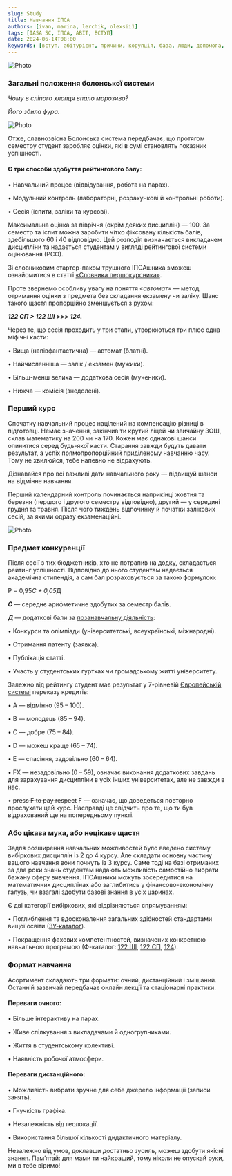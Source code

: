 ```yaml
---
slug: Study
title: Навчання ІПСА
authors: [ivan, marina, lerchik, olexsii1]
tags: [IASA SC, ІПСА, ABIT, ВСТУП]
date: 2024-06-14T08:00
keywords: [вступ, абітурієнт, причини, корупція, база, люди, допомога, дедлайн, знання, Студрада, робота, можливості]
---
```


![Photo](./first.png)

<!--truncate-->

### Загальні положення болонської системи

_Чому в сліпого хлопця впало морозиво?_

_Його збила фура._

![Photo](./firstphoto.png)

Отже, славнозвісна Болонська система передбачає, що протягом семестру студент заробляє оцінки, які в сумі становлять показник успішності.

#### Є три способи здобуття рейтингового балу:

• Навчальний процес (відвідування, робота на парах).

• Модульний контроль (лабораторні, розрахункові й контрольні роботи).

• Сесія (іспити, заліки та курсові).

Максимальна оцінка за півріччя (окрім деяких дисциплін) — 100. За семестр та іспит можна заробити чітко фіксовану кількість балів, здебільшого 60 і 40 відповідно. Цей розподіл визначається викладачем дисципліни та надається студентам у вигляді рейтингової системи оцінювання (РСО).

Зі словниковим стартер-паком трушного ІПСАшника зможеш ознайомитися в статті [«Словника першокурсника»](https://iasastudentcouncil.github.io/iasa-sc-blog/blog/Dictionary).

Проте звернемо особливу увагу на поняття «_автомат_» — метод отримання оцінки з предмета без складання екзамену чи заліку. Шанс такого щастя пропорційно зменшується з рухом:

**_122 СП > 122 ШІ >>> 124._**

Через те, що сесія проходить у три етапи, утворюються три плюс одна міфічні касти:

• Вища (напівфантастична) — автомат (блатні).

• Найчисленніша — залік / екзамен (мужики).

• Більш-менш велика — додаткова сесія (мученики).

• Нижча — комісія (знедолені).

### Перший курс

Спочатку навчальний процес націлений на компенсацію різниці в підготовці. Немає значення, закінчив ти крутий ліцей чи звичайну ЗОШ, склав математику на 200 чи на 170. Кожен має однакові шанси опинитися серед будь-якої касти. Старання завжди будуть давати результат, а успіх прямопропорційний приділеному навчанню часу. Тому не хвилюйся, тебе напевно не відрахують.

Дізнавайся про всі важливі дати навчального року — підвищуй шанси на відмінне навчання.

Перший календарний контроль починається наприкінці жовтня та березня (першого і другого семестру відповідно), другий — у середині грудня та травня. Після чого тиждень відпочинку й початки залікових сесій, за якими одразу екзаменаційні.

![Photo](./semestr.JPG)

### Предмет конкуренції

Після сесії з тих бюджетників, хто не потрапив на додку, складається рейтинг успішності. Відповідно до нього студентам надається академічна стипендія, а сам бал розраховується за такою формулою:

P = 0,95*С + 0,05*Д

***С*** — середнє арифметичне здобутих за семестр балів.

***Д*** — додаткові бали за [позанавчальну діяльність](https://dnvr.kpi.ua/wp-content/uploads/2021/07/%D0%9D%D0%B0%D0%BA%D0%B0%D0%B7_%E2%84%96%D0%9D%D0%9E%D0%9D_195_2021_%D0%B2%D1%96%D0%B6_13_07_2021_%D0%9F%D1%80%D0%BE_%D0%B2%D0%BD%D0%B5%D1%81%D0%B5%D0%BD%D0%BD%D1%8F_%D0%B7%D0%BC%D1%96%D0%BD_%D0%B4%D0%BE_%D0%BD%D0%B0%D0%BA%D0%B0%D0%B7%D1%83_%D0%B2%D1%96%D0%B4.pdf):

• Конкурси та олімпіади (університетські, всеукраїнські, міжнародні).

• Отримання патенту (заявка).

• Публікація статті.

• Участь у студентських гуртках чи громадському житті університету.

Залежно від рейтингу студент має результат у 7-рівневій [Європейській системі](https://uk.wikipedia.org/wiki/%D0%84%D0%B2%D1%80%D0%BE%D0%BF%D0%B5%D0%B9%D1%81%D1%8C%D0%BA%D0%B0_%D0%BA%D1%80%D0%B5%D0%B4%D0%B8%D1%82%D0%BD%D0%B0_%D1%82%D1%80%D0%B0%D0%BD%D1%81%D1%84%D0%B5%D1%80%D0%BD%D0%BE-%D0%BD%D0%B0%D0%BA%D0%BE%D0%BF%D0%B8%D1%87%D1%83%D0%B2%D0%B0%D0%BB%D1%8C%D0%BD%D0%B0_%D1%81%D0%B8%D1%81%D1%82%D0%B5%D0%BC%D0%B0) переказу кредитів:

• A — відмінно (95 – 100).

• В — молодець (85 – 94).

• С — добре (75 – 84).

• D — можеш краще (65 – 74).

• Е — спасіння, задовільно (60 – 64).

• FX — незадовільно (0 – 59), означає виконання додаткових завдань для зарахування дисципліни в усіх інших університетах, але не завжди в нас.

• ~~press F to pay respect~~ F — означає, що доведеться повторно прослухати цей курс. Насправді це свідчить про те, що ти був відрахований ще на попередньому пункті.

### Або цікава мука, або нецікаве щастя

Задля розширення навчальних можливостей було введено систему вибіркових дисциплін із 2 до 4 курсу. Але складати основну частину вашого навчання вони почнуть із 3 курсу. Саме тоді на базі отриманих за два роки знань студентам надають можливість самостійно вибрати бажану сферу вивчення. ІПСАшники можуть зосередитися на математичних дисциплінах або заглибитись у фінансово-економічну галузь, чи взагалі здобути базові знання в усіх царинах.

Є дві категорії вибіркових, які відрізняються спрямуванням:

• Поглиблення та вдосконалення загальних здібностей стандартами вищої освіти ([ЗУ-каталог](https://osvita.kpi.ua/sites/default/files/downloads/zu-katalog-2024.pdf)).

• Покращення фахових компетентностей, визначених конкретною навчальною програмою (Ф-каталог: [122 ШІ](https://osvita.kpi.ua/sites/default/files/f-catalog/fkat_122_oppb_smshi_2024.pdf), [122 СП](https://osvita.kpi.ua/sites/default/files/f-catalog/fkat_122_oppb_isoro_2024.pdf), [124](https://osvita.kpi.ua/sites/default/files/f-catalog/fkat_124_oppb_sau_2024.pdf)).

### Формат навчання

Асортимент складають три формати: очний, дистанційний і змішаний. Останній зазвичай передбачає онлайн лекції та стаціонарні практики.

#### Переваги очного:

• Більше інтерактиву на парах.

• Живе спілкування з викладачами й одногрупниками.

• Життя в студентському колективі.

• Наявність робочої атмосфери.

#### Переваги дистанційного:

• Можливість вибрати зручне для себе джерело інформації (записи занять).

• Гнучкість графіка.

• Незалежність від геолокації.

• Використання більшої кількості дидактичного матеріалу.

Незалежно від умов, доклавши достатньо зусиль, можеш здобути якісні знання. Пам’ятай: для мами ти найкращий, тому ніколи не опускай руки, ми в тебе віримо!

